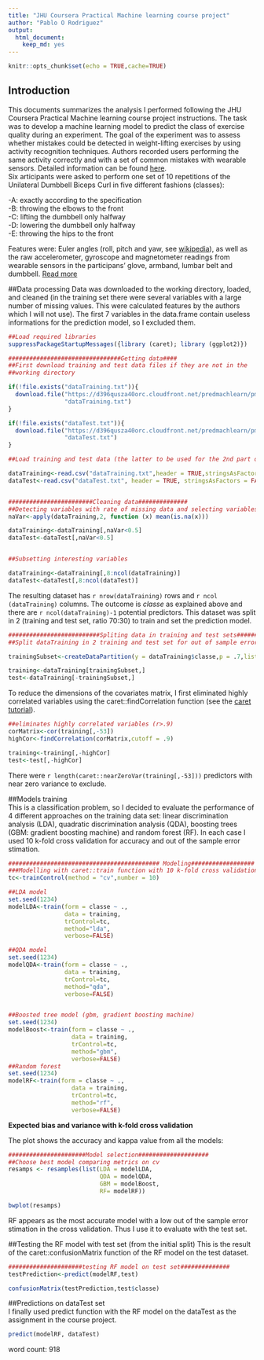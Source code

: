 ```yaml
---
title: "JHU Coursera Practical Machine learning course project"
author: "Pablo O Rodriguez"
output: 
  html_document: 
    keep_md: yes
---
```


```r
knitr::opts_chunk$set(echo = TRUE,cache=TRUE)
```

## Introduction

This documents summarizes the analysis I performed following the JHU Coursera Practical Machine learning course project instructions. The task was to develop a machine learning model to predict the class of exercise quality during an experiment. The goal of the experiment was to assess whether mistakes could be detected in weight-lifting exercises by using activity recognition techniques. Authors recorded users performing the same activity correctly and with a set of common mistakes with wearable sensors. Detailed information can be found [here](http://groupware.les.inf.puc-rio.br/public/papers/2013.Velloso.QAR-WLE.pdf).  
Six articipants were asked to perform one set of 10 repetitions of the Unilateral Dumbbell Biceps Curl in five different fashions (classes):  

 -A: exactly according to the specification  
 -B: throwing the elbows to the front  
 -C: lifting the dumbbell only halfway  
 -D: lowering the dumbbell only halfway  
 -E: throwing the hips to the front  

Features were: Euler angles (roll, pitch and yaw, see [wikipedia](https://en.wikipedia.org/wiki/Euler_angles)), as well as the raw accelerometer, gyroscope and magnetometer readings from wearable sensors in the participans’ glove, armband, lumbar belt and
dumbbell. [Read more](http://groupware.les.inf.puc-rio.br/har#ixzz48lsA1uQ3)

##Data processing
Data was downloaded to the working directory, loaded, and cleaned (in the training set there were several variables with a large number of missing values. This were calculated features by the authors which I will not use). The first 7 variables in the data.frame contain useless informations for the prediction model, so I excluded them.

```r
##Load required libraries
suppressPackageStartupMessages({library (caret); library (ggplot2)})

################################Getting data####
##First download training and test data files if they are not in the
##working directory

if(!file.exists("dataTraining.txt")){
  download.file("https://d396qusza40orc.cloudfront.net/predmachlearn/pml-training.csv",
                "dataTraining.txt")
}

if(!file.exists("dataTest.txt")){
  download.file("https://d396qusza40orc.cloudfront.net/predmachlearn/pml-testing.csv",
                "dataTest.txt")
}

##Load training and test data (the latter to be used for the 2nd part of the course project assignment)

dataTraining<-read.csv("dataTraining.txt",header = TRUE,stringsAsFactors = FALSE,na.strings = c("","NA"))
dataTest<-read.csv("dataTest.txt", header = TRUE, stringsAsFactors = FALSE,na.strings = c("","NA"))


########################Cleaning data##############
##Detecting variables with rate of missing data and selecting variables of data.frames
naVar<-apply(dataTraining,2, function (x) mean(is.na(x)))

dataTraining<-dataTraining[,naVar<0.5]
dataTest<-dataTest[,naVar<0.5]


##Subsetting interesting variables

dataTraining<-dataTraining[,8:ncol(dataTraining)]
dataTest<-dataTest[,8:ncol(dataTest)]

```

The resulting dataset has `r nrow(dataTraining)` rows and `r ncol (dataTraining)` columns. The outcome is *classe* as explained above and there are `r ncol(dataTraining)-1` potential predictors. This dataset was split in 2 (training and test set, ratio 70:30) to train and set the prediction model.
```r
##########################Spliting data in training and test sets###############
##Split dataTraining in 2 training and test set for out of sample error estimation

trainingSubset<-createDataPartition(y = dataTraining$classe,p = .7,list = FALSE)

training<-dataTraining[trainingSubset,]
test<-dataTraining[-trainingSubset,]
```

To reduce the dimensions of the covariates matrix, I first eliminated highly correlated variables using the caret::findCorrelation function (see the [caret tutorial](http://topepo.github.io/caret/preprocess.html)).

```r
##eliminates highly correlated variables (r>.9)
corMatrix<-cor(training[,-53])
highCor<-findCorrelation(corMatrix,cutoff = .9)

training<-training[,-highCor]
test<-test[,-highCor]

```

There were `r length(caret::nearZeroVar(training[,-53]))` predictors with near zero variance to exclude.  

##Models training  
This is a classification problem, so I decided to evaluate the performance of 4 different approaches on the training data set: linear discrimination analysis (LDA), quadratic discrimination analysis (QDA), boosting trees (GBM: gradient boosting machine) and random forest (RF). In each case I used 10 k-fold cross validation for accuracy and out of the sample error stimation.

```r
########################################### Modeling##################
###Modelling with caret::train function with 10 k-fold cross validation
tc<-trainControl(method = "cv",number = 10)

##LDA model
set.seed(1234)
modelLDA<-train(form = classe ~ .,
                data = training,
                trControl=tc,
                method="lda",
                verbose=FALSE)

##QDA model
set.seed(1234)
modelQDA<-train(form = classe ~ .,
                data = training,
                trControl=tc,
                method="qda",
                verbose=FALSE)


##Boosted tree model (gbm, gradient boosting machine)
set.seed(1234)
modelBoost<-train(form = classe ~ .,
                  data = training, 
                  trControl=tc, 
                  method="gbm",
                  verbose=FALSE)
##Random forest
set.seed(1234)
modelRF<-train(form = classe ~ .,
                  data = training, 
                  trControl=tc, 
                  method="rf",
                  verbose=FALSE)

```

**Expected bias and variance with k-fold cross validation**

The plot shows the accuracy and kappa value from all the models:
```r
######################Model selection####################
##Choose best model comparing metrics on cv
resamps <- resamples(list(LDA = modelLDA,
                          QDA = modelQDA,
                          GBM = modelBoost,
                          RF= modelRF))

bwplot(resamps)
```

RF appears as the most accurate model with a low out of the sample error stimation in the cross validation. Thus I use it to evaluate with the test set.

##Testing the RF model with test set (from the initial split)
This is the result of the caret::confusionMatrix function of the RF model on the test dataset.
```r
#####################testing RF model on test set##############
testPrediction<-predict(modelRF,test)

confusionMatrix(testPrediction,test$classe)
```

##Predictions on dataTest set  
I finally used predict function with the RF model on the dataTest as the assignment in the course project.
```r

predict(modelRF, dataTest)

```

word count: 918